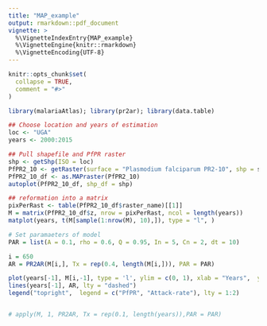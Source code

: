 ```yaml
---
title: "MAP_example"
output: rmarkdown::pdf_document
vignette: >
  %\VignetteIndexEntry{MAP_example}
  %\VignetteEngine{knitr::rmarkdown}
  %\VignetteEncoding{UTF-8}
---
```


```r
knitr::opts_chunk$set(
  collapse = TRUE,
  comment = "#>"
)
```

```r
library(malariaAtlas); library(pr2ar); library(data.table)
```

```r
## Choose location and years of estimation
loc <- "UGA"
years <- 2000:2015

## Pull shapefile and PfPR raster
shp <- getShp(ISO = loc)
PfPR2_10 <- getRaster(surface = "Plasmodium falciparum PR2-10", shp = shp, year = years)
PfPR2_10_df <- as.MAPraster(PfPR2_10)
autoplot(PfPR2_10_df, shp_df = shp)

## reformation into a matrix
pixPerRast <- table(PfPR2_10_df$raster_name)[[1]]
M = matrix(PfPR2_10_df$z, nrow = pixPerRast, ncol = length(years))
matplot(years, t(M[sample(1:nrow(M), 10),]), type = "l", )

# Set paramaeters of model
PAR = list(A = 0.1, rho = 0.6, Q = 0.95, In = 5, Cn = 2, dt = 10)

i = 650
AR = PR2AR(M[i,], Tx = rep(0.4, length(M[i,])), PAR = PAR)

plot(years[-1], M[i,-1], type = 'l', ylim = c(0, 1), xlab = "Years",  ylab = "Rate")
lines(years[-1], AR, lty = "dashed")
legend("topright",  legend = c("PfPR", "Attack-rate"), lty = 1:2)


# apply(M, 1, PR2AR, Tx = rep(0.1, length(years)),PAR = PAR)
```
